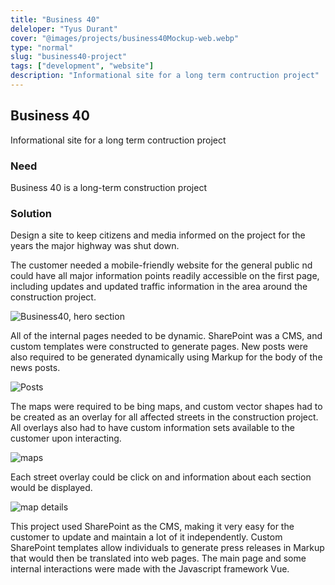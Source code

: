 ```yaml
---
title: "Business 40"
deleloper: "Tyus Durant"
cover: "@images/projects/business40Mockup-web.webp"
type: "normal"
slug: "business40-project"
tags: ["development", "website"]
description: "Informational site for a long term contruction project"
---
```


## Business 40

Informational site for a long term contruction project

### Need

Business 40 is a long-term construction project

### Solution

Design a site to keep citizens and media informed on the project for the years the major highway was shut down.

The customer needed a mobile-friendly website for the general public nd could have all major information points readily accessible on the first page, including updates and updated traffic information in the area around the construction project.

![Business40, hero section](./images/business40-main-web.webp)

All of the internal pages needed to be dynamic. SharePoint was a CMS, and custom templates were constructed to generate pages. New posts were also required to be generated dynamically using Markup for the body of the news posts.

![Posts](./images/post-web.webp)

The maps were required to be bing maps, and custom vector shapes had to be created as an overlay for all affected streets in the construction project. All overlays also had to have custom information sets available to the customer upon interacting.

![maps](./images/map-web.webp)

Each street overlay could be click on and information about each section would be displayed.

![map details](./images/map-details-web.webp)

This project used SharePoint as the CMS, making it very easy for the customer to update and maintain a lot of it independently. Custom SharePoint templates allow individuals to generate press releases in Markup that would then be translated into web pages. The main page and some internal interactions were made with the Javascript framework Vue.
